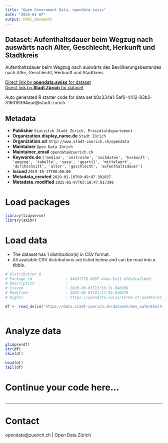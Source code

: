 ```yaml
---
title: "Open Government Data, opendata.swiss"
date: "2025-01-07"
output: html_document
---
```


## Dataset: Aufenthaltsdauer beim Wegzug nach auswärts nach Alter, Geschlecht, Herkunft und Stadtkreis

Aufenthaltsdauer beim Wegzug nach auswärts des Bevölkerungsbestandes nach Alter, Geschlecht, Herkunft und Stadtkreis

[Direct link by **opendata.swiss** for dataset](https://opendata.swiss/de/dataset/aufenthaltsdauer-beim-wegzug-nach-auswarts-nach-alter-geschlecht-herkunft-und-stadtkreis)<br>
[Direct link by **Stadt Zürich** for dataset](https://data.stadt-zuerich.ch/dataset/bev_aufenthaltsdauer_wegzug_alter_geschlecht_herkunft_stadtkreis_od5251)

Auto generated R starter code for data set b0c334e1-5af0-4412-83b2-316019394ead@stadt-zurich.

## Metadata

- **Publisher** `Statistik Stadt Zürich, Präsidialdepartement`
- **Organization.display_name.de** `Stadt Zürich`
- **Organization.url** `http://www.stadt-zuerich.ch/opendata`
- **Maintainer** `Open Data Zürich`
- **Maintainer_email** `opendata@zuerich.ch`
- **Keywords.de** `['median', 'zeitreihe', 'sachdaten', 'herkunft', 'wegzug', 'tabelle', 'sasa', 'quartil', 'mittelwert', 'durchschnitt', 'alter', 'geschlecht', 'aufenthaltsdauer']`
- **Issued** `2019-10-17T00:00:00`
- **Metadata_created** `2020-01-10T00:49:07.301837`
- **Metadata_modified** `2025-01-07T03:18:47.817398`


# Load packages

```r

library(tidyverse)
library(skimr)

```

# Load data

-   The dataset has 1 distribution(s) in CSV format.
-   All available CSV distributions are listed below and can be read into a tibble.

```r

# Distribution 0
# Package_id               : 04b5f778-4697-44ea-9a11-b70a5ca7cbdd
# Description              : 
# Issued                   : 2020-09-01T13:56:11.048909
# Modified                 : 2025-06-01T21:17:59.038478
# Rights                   : https://opendata.swiss/terms-of-use#terms_open

df <- read_delim('https://data.stadt-zuerich.ch/dataset/bev_aufenthaltsdauer_wegzug_alter_geschlecht_herkunft_stadtkreis_od5251/download/BEV525OD5251.csv')



```

# Analyze data

```r

glimpse(df)
str(df)
skim(df)

head(df)
tail(df)

```

# Continue your code here...

```r

```

------------------------------------------------------------------------

# Contact

opendata@zuerich.ch | Open Data Zürich

